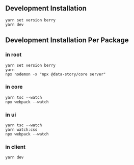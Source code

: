 ## Development Installation
```
yarn set version berry
yarn dev
```

## Development Installation Per Package
### in root
```
yarn set version berry
yarn
npx nodemon -x "npx @data-story/core server"
```

### in core
```
yarn tsc --watch
npx webpack --watch
```

### in ui
```
yarn tsc --watch
yarn watch:css
npx webpack --watch
```

### in client
```
yarn dev
```